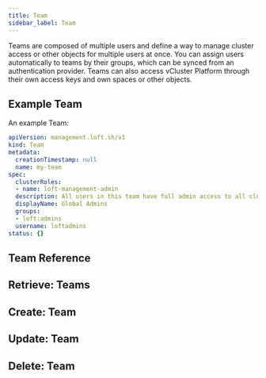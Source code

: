 ```yaml
---
title: Team
sidebar_label: Team
---
```


Teams are composed of multiple users and define a way to manage cluster access or other objects for multiple users at once. You can assign users automatically to teams by their groups, which can be synced from an authentication provider. Teams can also access vCluster Platform through their own access keys and own spaces or other objects.

## Example Team

An example Team:
```yaml
apiVersion: management.loft.sh/v1
kind: Team
metadata:
  creationTimestamp: null
  name: my-team
spec:
  clusterRoles:
  - name: loft-management-admin
  description: All users in this team have full admin access to all clusters
  displayName: Global Admins
  groups:
  - loft:admins
  username: loftadmins
status: {}

```

## Team Reference

<Reference />

## Retrieve: Teams

<Retrieve />

## Create: Team

<Create />

## Update: Team

<Update />

## Delete: Team

<Delete />


